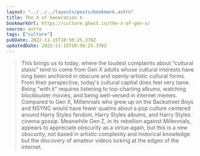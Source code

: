 ```yaml
---
layout: "../../../layouts/posts/bookmark.astro"
title: The X of Generation X
bookmarkUrl: https://culture.ghost.io/the-x-of-gen-x/
source: astro
tags: ["culture"]
pubDate: 2022-11-15T10:50:25.376Z
updatedDate: 2022-11-15T10:50:25.376Z
---
```


> This brings us to today, where the loudest complaints about “cultural stasis” tend to come from Gen X adults whose cultural interests have long been anchored in obscure and openly-artistic cultural forms. From their perspective, today's cultural capital does feel very tame. Being "with it" requires listening to top-charting albums, watching blockbuster movies, and being well-versed in internet memes. Compared to Gen X, Millennials who grew up on the Backstreet Boys and NSYNC would have fewer qualms about a pop culture centered around Harry Styles fandom, Harry Styles albums, and Harry Styles cinema gossip. Meanwhile Gen Z, in its rebellion against Millennials, appears to appreciate obscurity as a virtue again, but this is a new obscurity, not based in artistic complexity and historical knowledge but the discovery of amateur videos lurking at the edges of the internet.
